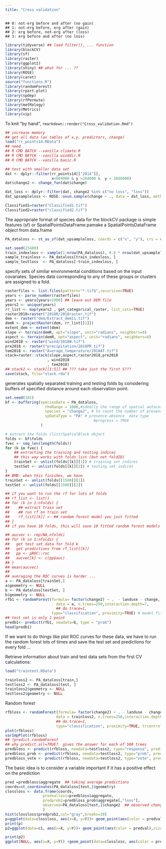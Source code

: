 ```yaml
---
title: "Cross validation"
---
```


```
## 0: not-erg before and after (no gain)
## 1: not-erg before, erg after (gain)
## 2: erg before, not-erg after (loss)
## 3: erg before and after (no loss)
```

```r
library(tidyverse) ## load filter(), ... function
library(blockCV)
library(sf)
library(raster)
library(ggplot2)
library(shiny) ## what for ... ??
library(ROSE)
library(caret)
source("functions.R")
library(randomForest)
library(rpart.plot)
library(spdep)
library(rfPermute)
library(metRology)
library(Metrics)
library(vip)
```

To knit "by hand", `rmarkdown::render("Cross_validation.Rmd")`

```r
## increase memory
## get all data (as tables of x,y, predictors, change)
load("rr_points14.RData")
## need
## R CMD BATCH --vanilla climate.R
## R CMD BATCH --vanilla winddir.R
## R CMD BATCH --vanilla basic.R

## test with smaller data set
dat <- dplyr::filter(rr_points14[["2014"]],
                     x<604000 & y >284000 &  y < 2846000)
dat$change2 <- change_fun(dat$change)

```

```r
dat_loss <- dplyr::filter(dat, change2 %in% c("no loss", "loss"))
dat_upsampleloss <- ROSE::ovun.sample(change ~ ., data = dat_loss, method = "both", N=1500)$data
```

```r
Classified1=raster("Classified1.tif")
Classified2=raster("classified2.tif")
```
The appropriate format of species data for the blockCV package is simple features (sf) or SpatialPointsDataFrame.pamake a SpatialPointsDataFrame object from data.frame
```r
PA_dataloss <- st_as_sf(dat_upsampleloss, coords = c("x", "y"), crs = crs(Classified1))
```

```r
set.seed(23489)
train_indexloss <- sample(1:nrow(PA_dataloss), 0.9 * nrow(dat_upsampleloss))
sample_trainloss <- PA_dataloss[train_indexloss, ]
sample_testloss  <- PA_dataloss[-train_indexloss, ]
```
specify sets of similar environmental conditions based on the input covariates. Species data corresponding to any of these groups or clusters are assigned to a fold.
```r
rasterfiles <- list.files(pattern="*.tif$",recursive=TRUE)
years <- parse_number(rasterfiles)
years <- years[years>1900] ## leave out DEM file
years2 <- unique(years)
rr_list <- map(years2 , get_categorical_raster, list_cats=TRUE)
raster2018=raster("2018R/2018raster.tif")
dem <- raster("dem/Extract_dem11.tif")
demR <- projectRaster(dem, rr_list[[1]])
extent_dem <- extent(dem)
slope <- terrain(demR, opt="slope", unit="radians", neighbors=8)
aspect <- terrain(demR, opt="aspect", unit="radians", neighbors=8)
wind2018 <- raster("wind/2018W.tif")
pre2018 <- raster("precipitation/2018PR.tif")
tem2018 <- raster("Average_temperature/2018AT.tif")
stack=raster::stack(slope,aspect,raster2018,pre2018
                   , wind2018
                   , tem2018)
## stack2 <- stack[[1:5]] ## ??? take just the first 5???
save(stack, file="stack.rda")
```
generates spatially separated training and testing folds by considering buffers of specified distance around each observation point. 
```r
set.seed(101)
bf <- buffering(speciesData = PA_dataloss,
                  theRange = 1000,#ideally the range of spatial autocorrelation
                  species = "change2", # to count the number of presences and absences/backgrounds
                  spDataType = "PA" # presence-absence  data type
                                        #progress = TRUE
                )
```

```r
# extract the folds (list)SpatialBlock object 
folds <- bf$folds
fvec <- seq_len(length(folds))
for (k in fvec) {
    ## extracting the training and testing indices
    ## this way works with folds list (but not foldID)
    trainSet <- unlist(folds[[k]][1]) # training set indices
    testSet <- unlist(folds[[k]][2]) # testing set indices
}
## BMB: when this finishes, we have
trainSet <- unlist(folds[[1500]][1])
testSet <- unlist(folds[[1500]][2])

## if you want to run the rf for lots of folds
## rf_list <- list()
## for (k in 1:nfolds) {
##    ## extract train set
##    ## run rf on train set
##    rf_list[[k]] <- ## random forest model you just fitted
## }
## if you have 10 folds, this will save 10 fitted random forest models

## aucvec <- rep(NA,nfolds)
## for (k in 1:nfolds) {
##   get test set data for fold k
##   get predictions from rf_list[[k]]
##   pp <- pROC::roc
##   aucvec[k] <- c(pp$auc)
## }
## mean(aucvec)
##
## averaging the ROC curves is harder ...
a <- PA_dataloss[trainSet,]
a$geometry <- NULL
b <- PA_dataloss[testSet, ]
b$geometry <- NULL
rfb1 <- randomForest(formula= factor(change2) ~ .  - landuse - change,
                       data = a, n.trees=250,interaction.depth=7,
                       ## do.trace=1,
                     type="classification", proximity=TRUE) # model fitting on training set
## test set is only 1 point
predb1<- predict(rfb1, newdata=b, type = "prob")
head(predb1)

```
If we want to do things like plot ROC curves for these data, we have to run the random forest lots of times and save the test set and predictions for every fold ...

Retrieve information about train and test data sets from the first CV calculations:
```r
load("traintest.RData")
```

```r
trainloss2 <- PA_dataloss[train,]
testloss2 <- PA_dataloss[test, ]
trainloss2$geometry <- NULL
testloss2$geometry <- NULL
```
Random forest
```r
rfbloss <- randomForest(formula= factor(change2) ~ . - landuse - change,
                       data = trainloss2, n.trees=250,interaction.depth=7,
                       ## do.trace=1,
                       type="classification", proximity=TRUE, trcontrol=numFolds)
plot(rfbloss)
varImpPlot(rfbloss)
## ?predict.randomForest
## why predict.all=TRUE?  gives the answer for each of 500 trees
predbloss <- predict(rfbloss, newdata=testloss2, type="response", predict.all=TRUE)
predbloss_prob <- predict(rfbloss, newdata=testloss2, type="prob", predict.all=TRUE)
predbloss_vote <- predict(rfbloss, newdata=testloss2, type="vote", predict.all=TRUE)
```
The basic idea is to consider a variable important if it has a positive effect on the prediction 
```r
pred =predbloss$aggregate  ## taking average predictions
coords=st_coordinates(PA_dataloss[test,]$geometry)
clossloss <- data.frame(coords,
                 predvalloss=predbloss$aggregate,
                 predprob2=predbloss_prob$aggregate[,"loss"],
                 observed=PA_dataloss[test,]$change2  ## observed change
                 )
hist(clossloss$predprob2,col="gray",breaks=20)
p=ggplot(data=clossloss, aes(x=X, y=Y))+ geom_point(aes(color = predvalloss),size=5)
print(p)
p2=ggplot(data=c1, aes(x=X, y=Y))+ geom_point(aes(color = predval),size=5)+theme_bw()

print(p2)
ggplot(NULL, aes(x=X, y=Y)) +geom_point(data=clossloss, aes(color = predvalloss))+geom_point(data=c1, aes(color = predval))
```






